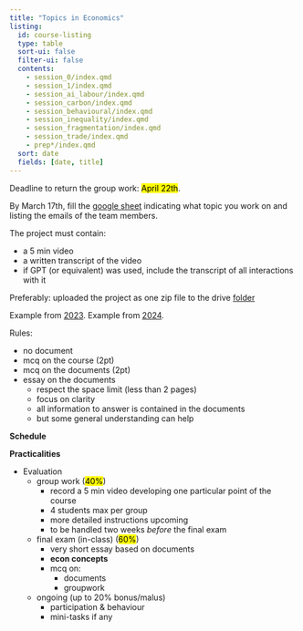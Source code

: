 ```yaml
---
title: "Topics in Economics"
listing:
  id: course-listing
  type: table
  sort-ui: false
  filter-ui: false
  contents: 
    - session_0/index.qmd
    - session_1/index.qmd
    - session_ai_labour/index.qmd
    - session_carbon/index.qmd
    - session_behavioural/index.qmd
    - session_inequality/index.qmd
    - session_fragmentation/index.qmd
    - session_trade/index.qmd
    - prep*/index.qmd
  sort: date
  fields: [date, title]
---
```


::: {.callout-note title="Instructions for group work" collapse="true"}

Deadline to return the group work: <mark>April 22th</mark>.

By March 17th, fill the [google sheet](https://docs.google.com/spreadsheets/d/1wpXd7njfOHLhm2VKs0iP3Y0kbp2O2LYpmwZ1r5rG6r8/edit?usp=sharing) indicating what topic you work on and listing the emails of the team members.

The project must contain:

- a 5 min video
- a written transcript of the video
- if GPT (or equivalent) was used, include the transcript of all interactions with it

Preferably: uploaded the project as one zip file to the drive [folder](https://drive.google.com/drive/folders/1VL4NtcWSnJ2j_2hIqrHwMg3d1ssz2e1n?usp=drive_link)

:::

::: {.callout-note title="Instructions for final exam" collapse="true"}

Example from [2023](exam/exam_2023.zip).
Example from [2024](exam/exam_2024.zip).

Rules:

- no document
- mcq on the course (2pt)
- mcq on the documents (2pt)
- essay on the documents
  - respect the space limit (less than 2 pages)
  - focus on clarity
  - all information to answer is contained in the documents
  - but some general understanding can help

:::


__Schedule__

::: {#course-listing}

:::

__Practicalities__

- Evaluation
  - group work (<mark>40%</mark>)
    - record a 5 min video developing one particular point of the course
    - 4 students max per group
    - more detailed instructions upcoming
    - to be handled two weeks *before* the final exam
  - final exam (in-class) (<mark>60%</mark>)
    - very short essay based on documents
    - __econ concepts__
    - mcq on:
      - documents
      - groupwork
  - ongoing (up to 20% bonus/malus)
    - participation & behaviour
    - mini-tasks if any


